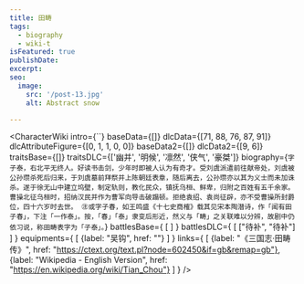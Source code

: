 ```yaml
---
title: 田畴
tags:
  - biography
  - wiki-t
isFeatured: true
publishDate:
excerpt:
seo:
  image:
    src: '/post-13.jpg'
    alt: Abstract snow

---
```



<CharacterWiki
  intro={``}
  baseData={[]}
  dlcData={[71, 88, 76, 87, 91]}
  dlcAttributeFigure={[0, 1, 1, 0, 0]}
  baseData2={[]}
  dlcData2={[9, 6]}
  traitsBase={[]}
  traitsDLC={['幽并', '明候', '凛然', '侠气', '豪桀']}
  biography={`字子泰，右北平无终人。好读书击剑，少年时即被人认为有奇才。受刘虞派遣前往献帝处，刘虞被公孙瓒杀死后归来，于刘虞墓前拜祭并上陈朝廷表章，随后离去，公孙瓒亦以其为义士而未加诛杀。遂于徐无山中建立坞壁，制定轨则，教化民众，镇抚乌桓、鲜卑，归附之百姓有五千余家。曹操北征乌桓时，招纳汉民并作为曹军向导击破蹋顿。拒绝袁绍、袁尚征辟，亦不受曹操所封爵位，四十六岁时去世。
  ㊟或字子春，如王鸣盛《十七史商榷》载其见宋本陶潜诗，作「闻有田子春」，下注「一作泰」。按，「春」「泰」隶变后形近，然义与「畴」之关联难以分辨，故剧中仍依习说，称田畴表字为「子泰」。`}
  battlesBase={
    [
    ]
  }
  battlesDLC={
    [
      ["待补", "待补"]
    ]
  }
  equipments={
    [
      {label: "吴钩", href: ""}
    ]
  }
  links={
    [
      {label: "《三国志·田畴传》", href: "https://ctext.org/text.pl?node=602450&if=gb&remap=gb"},
      {label: "Wikipedia - English Version", href: "https://en.wikipedia.org/wiki/Tian_Chou"}
    ]
  }
/>
